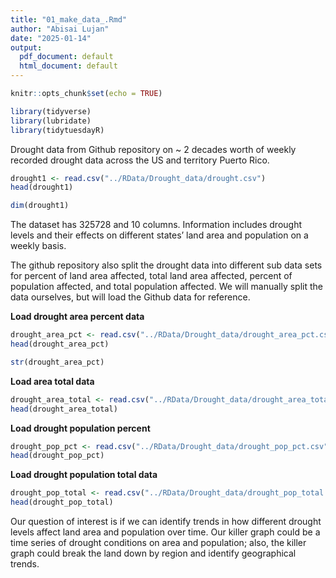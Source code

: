 ```yaml
---
title: "01_make_data_.Rmd"
author: "Abisai Lujan"
date: "2025-01-14"
output:
  pdf_document: default
  html_document: default
---
```


```r
knitr::opts_chunk$set(echo = TRUE)
```


```r
library(tidyverse)
library(lubridate)
library(tidytuesdayR)
```


Drought data from Github repository on ~ 2 decades worth of weekly recorded drought data across the US and territory Puerto Rico. 
```r
drought1 <- read.csv("../RData/Drought_data/drought.csv")
head(drought1)
```

```r
dim(drought1)
```
The dataset has 325728 and 10 columns. Information includes drought levels and their effects on different states' land area and population on a weekly basis. 


The github repository also split the drought data into different sub data sets for percent of land area affected, total land area affected, percent of population affected, and total population affected. We will manually split the data ourselves, but will load the Github data for reference. 

**Load drought area percent data**
```r
drought_area_pct <- read.csv("../RData/Drought_data/drought_area_pct.csv")
head(drought_area_pct)
```
```r
str(drought_area_pct)
```

**Load area total data**

```r
drought_area_total <- read.csv("../RData/Drought_data/drought_area_total.csv")
head(drought_area_total)
```

**Load drought population percent**

```r
drought_pop_pct <- read.csv("../RData/Drought_data/drought_pop_pct.csv")
head(drought_pop_pct)
```


**Load drought population total data**
```r
drought_pop_total <- read.csv("../RData/Drought_data/drought_pop_total.csv")
head(drought_pop_total)
```


Our question of interest is if we can identify trends in how different drought levels affect land area and population over time. Our killer graph could be a time series of drought conditions on area and population; also, the killer graph could break the land down by region and identify geographical trends. 

















